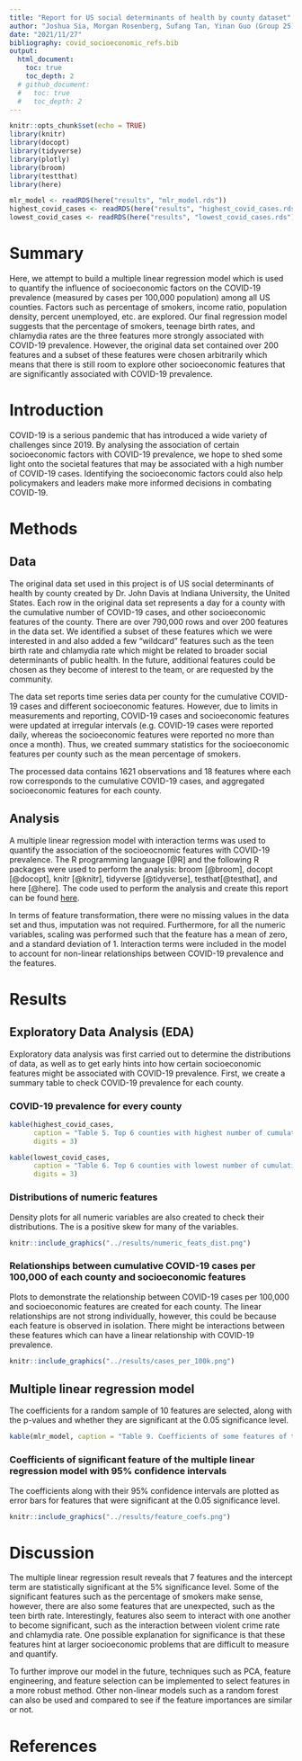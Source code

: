 ```yaml
---
title: "Report for US social determinants of health by county dataset"
author: "Joshua Sia, Morgan Rosenberg, Sufang Tan, Yinan Guo (Group 25) </br>"
date: "2021/11/27"
bibliography: covid_socioeconomic_refs.bib
output: 
  html_document:
    toc: true
    toc_depth: 2
  # github_document:
  #   toc: true
  #   toc_depth: 2
---
```


```r
knitr::opts_chunk$set(echo = TRUE)
library(knitr)
library(docopt)
library(tidyverse)
library(plotly)
library(broom)
library(testthat)
library(here)
```

```r
mlr_model <- readRDS(here("results", "mlr_model.rds"))
highest_covid_cases <- readRDS(here("results", "highest_covid_cases.rds"))
lowest_covid_cases <- readRDS(here("results", "lowest_covid_cases.rds"))
```

# Summary

Here, we attempt to build a multiple linear regression model which is used to quantify the influence of socioeconomic factors on the COVID-19 prevalence (measured by cases per 100,000 population) among all US counties. Factors such as percentage of smokers, income ratio, population density, percent unemployed, etc. are explored. Our final regression model suggests that the percentage of smokers, teenage birth rates, and chlamydia rates are the three features more strongly associated with COVID-19 prevalence. However, the original data set contained over 200 features and a subset of these features were chosen arbitrarily which means that there is still room to explore other socioeconomic features that are significantly associated with COVID-19 prevalence.

# Introduction

COVID-19 is a serious pandemic that has introduced a wide variety of challenges since 2019. By analysing the association of certain socioeconomic factors with COVID-19 prevalence, we hope to shed some light onto the societal features that may be associated with a high number of COVID-19 cases. Identifying the socioeconomic factors could also help policymakers and leaders make more informed decisions in combating COVID-19.

# Methods

## Data

The original data set used in this project is of US social determinants of health by county created by Dr. John Davis at Indiana University, the United States. Each row in the original data set represents a day for a county with the cumulative number of COVID-19 cases, and other socioeconomic features of the county. There are over 790,000 rows and over 200 features in the data set. We identified a subset of these features which we were interested in and also added a few "wildcard" features such as the teen birth rate and chlamydia rate which might be related to broader social determinants of public health. In the future, additional features could be chosen as they become of interest to the team, or are requested by the community.

The data set reports time series data per county for the cumulative COVID-19 cases and different socioeconomic features. However, due to limits in measurements and reporting, COVID-19 cases and socioeconomic features were updated at irregular intervals (e.g. COVID-19 cases were reported daily, whereas the socioeconomic features were reported no more than once a month). Thus, we created summary statistics for the socioeconomic features per county such as the mean percentage of smokers.

The processed data contains 1621 observations and 18 features where each row corresponds to the cumulative COVID-19 cases, and aggregated socioeconomic features for each county.

## Analysis

A multiple linear regression model with interaction terms was used to quantify the association of the socioeocnomic features with COVID-19 prevalence. The R programming language [@R] and the following R packages were used to perform the analysis: broom [@broom], docopt [@docopt], knitr [@knitr], tidyverse [@tidyverse], testhat[@testhat], and here [@here]. The code used to perform the analysis and create this report can be found [here](https://github.com/UBC-MDS/DSCI_522_US_social_determinants_of_health_by_county).

In terms of feature transformation, there were no missing values in the data set and thus, imputation was not required. Furthermore, for all the numeric variables, scaling was performed such that the feature has a mean of zero, and a standard deviation of 1. Interaction terms were included in the model to account for non-linear relationships between COVID-19 prevalence and the features.

# Results

## Exploratory Data Analysis (EDA)

Exploratory data analysis was first carried out to determine the distributions of data, as well as to get early hints into how certain socioeconomic features might be associated with COVID-19 prevalence. First, we create a summary table to check COVID-19 prevalence for each county.

### COVID-19 prevalence for every county

```r
kable(highest_covid_cases,
      caption = "Table 5. Top 6 counties with highest number of cumulative COVID-19 cases.",
      digits = 3)

kable(lowest_covid_cases,
      caption = "Table 6. Top 6 counties with lowest number of cumulative COVID-19 cases",
      digits = 3)
```

### Distributions of numeric features

Density plots for all numeric variables are also created to check their distributions. The is a positive skew for many of the variables.

```r
knitr::include_graphics("../results/numeric_feats_dist.png")
```

### Relationships between cumulative COVID-19 cases per 100,000 of each county and socioeconomic features

Plots to demonstrate the relationship between COVID-19 cases per 100,000 and socioeconomic features are created for each county. The linear relationships are not strong individually, however, this could be because each feature is observed in isolation. There might be interactions between these features which can have a linear relationship with COVID-19 prevalence.

```r
knitr::include_graphics("../results/cases_per_100k.png")
```

## Multiple linear regression model

The coefficients for a random sample of 10 features are selected, along with the p-values and whether they are significant at the 0.05 significance level.

```r
kable(mlr_model, caption = "Table 9. Coefficients of some features of the multiple linear regression model.")
```

### Coefficients of significant feature of the multiple linear regression model with 95% confidence intervals

The coefficients along with their 95% confidence intervals are plotted as error bars for features that were significant at the 0.05 significance level.

```r
knitr::include_graphics("../results/feature_coefs.png")
```

# Discussion

The multiple linear regression result reveals that 7 features and the intercept term are statistically significant at the 5% significance level. Some of the significant features such as the percentage of smokers make sense, however, there are also some features that are unexpected, such as the teen birth rate. Interestingly, features also seem to interact with one another to become significant, such as the interaction between violent crime rate and chlamydia rate. One possible explanation for significance is that these features hint at larger socioeconomic problems that are difficult to measure and quantify.

To further improve our model in the future, techniques such as PCA, feature engineering, and feature selection can be implemented to select features in a more robust method. Other non-linear models such as a random forest can also be used and compared to see if the feature importances are similar or not.

# References
